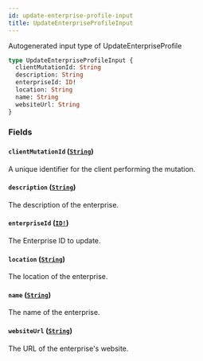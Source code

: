 ```yaml
---
id: update-enterprise-profile-input
title: UpdateEnterpriseProfileInput
---
```


Autogenerated input type of UpdateEnterpriseProfile

```graphql
type UpdateEnterpriseProfileInput {
  clientMutationId: String
  description: String
  enterpriseId: ID!
  location: String
  name: String
  websiteUrl: String
}
```

### Fields

#### `clientMutationId` ([`String`](/docs/api/scalars/string))

A unique identifier for the client performing the mutation.

#### `description` ([`String`](/docs/api/scalars/string))

The description of the enterprise.

#### `enterpriseId` ([`ID!`](/docs/api/scalars/id))

The Enterprise ID to update.

#### `location` ([`String`](/docs/api/scalars/string))

The location of the enterprise.

#### `name` ([`String`](/docs/api/scalars/string))

The name of the enterprise.

#### `websiteUrl` ([`String`](/docs/api/scalars/string))

The URL of the enterprise's website.
